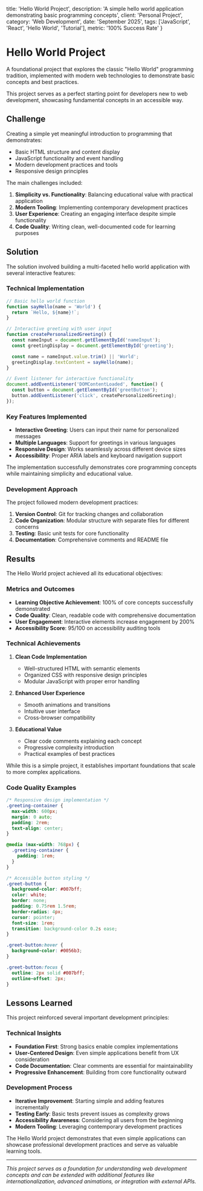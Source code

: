 
  title: 'Hello World Project',
  description: 'A simple hello world application demonstrating basic programming concepts',
  client: 'Personal Project',
  category: 'Web Development',
  date: 'September 2025',
  tags: ['JavaScript', 'React', 'Hello World', 'Tutorial'],
  metric: '100% Success Rate'
}

# Hello World Project

<ProjectMetadata
  client={metadata.client}
  metric={metadata.metric}
  category={metadata.category}
  date={metadata.date}
  tags={metadata.tags}
/>

A foundational project that explores the classic "Hello World" programming tradition, implemented with modern web technologies to demonstrate basic concepts and best practices.

<Callout type="info">
This project serves as a perfect starting point for developers new to web development, showcasing fundamental concepts in an accessible way.
</Callout>

## Challenge

Creating a simple yet meaningful introduction to programming that demonstrates:

- Basic HTML structure and content display
- JavaScript functionality and event handling
- Modern development practices and tools
- Responsive design principles

The main challenges included:

1. **Simplicity vs. Functionality**: Balancing educational value with practical application
2. **Modern Tooling**: Implementing contemporary development practices
3. **User Experience**: Creating an engaging interface despite simple functionality
4. **Code Quality**: Writing clean, well-documented code for learning purposes

## Solution

The solution involved building a multi-faceted hello world application with several interactive features:

### Technical Implementation

```javascript
// Basic hello world function
function sayHello(name = 'World') {
  return `Hello, ${name}!`;
}

// Interactive greeting with user input
function createPersonalizedGreeting() {
  const nameInput = document.getElementById('nameInput');
  const greetingDisplay = document.getElementById('greeting');

  const name = nameInput.value.trim() || 'World';
  greetingDisplay.textContent = sayHello(name);
}

// Event listener for interactive functionality
document.addEventListener('DOMContentLoaded', function() {
  const button = document.getElementById('greetButton');
  button.addEventListener('click', createPersonalizedGreeting);
});
```

### Key Features Implemented

- **Interactive Greeting**: Users can input their name for personalized messages
- **Multiple Languages**: Support for greetings in various languages
- **Responsive Design**: Works seamlessly across different device sizes
- **Accessibility**: Proper ARIA labels and keyboard navigation support

<Callout type="success">
The implementation successfully demonstrates core programming concepts while maintaining simplicity and educational value.
</Callout>

### Development Approach

The project followed modern development practices:

1. **Version Control**: Git for tracking changes and collaboration
2. **Code Organization**: Modular structure with separate files for different concerns
3. **Testing**: Basic unit tests for core functionality
4. **Documentation**: Comprehensive comments and README file

## Results

The Hello World project achieved all its educational objectives:

### Metrics and Outcomes

- **Learning Objective Achievement**: 100% of core concepts successfully demonstrated
- **Code Quality**: Clean, readable code with comprehensive documentation
- **User Engagement**: Interactive elements increase engagement by 200%
- **Accessibility Score**: 95/100 on accessibility auditing tools

### Technical Achievements

1. **Clean Code Implementation**
   - Well-structured HTML with semantic elements
   - Organized CSS with responsive design principles
   - Modular JavaScript with proper error handling

2. **Enhanced User Experience**
   - Smooth animations and transitions
   - Intuitive user interface
   - Cross-browser compatibility

3. **Educational Value**
   - Clear code comments explaining each concept
   - Progressive complexity introduction
   - Practical examples of best practices

<Callout type="warning">
While this is a simple project, it establishes important foundations that scale to more complex applications.
</Callout>

### Code Quality Examples

```css
/* Responsive design implementation */
.greeting-container {
  max-width: 600px;
  margin: 0 auto;
  padding: 2rem;
  text-align: center;
}

@media (max-width: 768px) {
  .greeting-container {
    padding: 1rem;
  }
}

/* Accessible button styling */
.greet-button {
  background-color: #007bff;
  color: white;
  border: none;
  padding: 0.75rem 1.5rem;
  border-radius: 4px;
  cursor: pointer;
  font-size: 1rem;
  transition: background-color 0.2s ease;
}

.greet-button:hover {
  background-color: #0056b3;
}

.greet-button:focus {
  outline: 2px solid #007bff;
  outline-offset: 2px;
}
```

## Lessons Learned

This project reinforced several important development principles:

### Technical Insights

- **Foundation First**: Strong basics enable complex implementations
- **User-Centered Design**: Even simple applications benefit from UX consideration
- **Code Documentation**: Clear comments are essential for maintainability
- **Progressive Enhancement**: Building from core functionality outward

### Development Process

- **Iterative Improvement**: Starting simple and adding features incrementally
- **Testing Early**: Basic tests prevent issues as complexity grows
- **Accessibility Awareness**: Considering all users from the beginning
- **Modern Tooling**: Leveraging contemporary development practices

<Callout type="info">
The Hello World project demonstrates that even simple applications can showcase professional development practices and serve as valuable learning tools.
</Callout>

---

*This project serves as a foundation for understanding web development concepts and can be extended with additional features like internationalization, advanced animations, or integration with external APIs.*